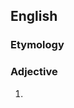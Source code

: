 {{also|noncanonical}}
==English==

===Etymology===
{{prefix|non|canonical|lang=en}}

===Adjective===
{{en-adj|-}}

# {{alternative spelling of|noncanonical|lang=en}}